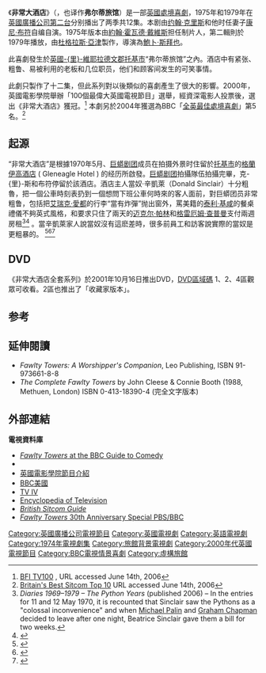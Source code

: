 {{Link style|time=2015-12-11T03:12:33+00:00}}
{{infobox television |[[Lop|Lop]]
  | show_name = Fawlty Towers
| original_name = 非常大酒店
  | format = [[喜劇|喜劇]] 
  | runtime = 30 分鐘
  | creator =  [[:en:John_Cleese|約翰·克-{里}-斯]]<br />[[:en:Connie_Booth|康尼·布符]]
  | starring = [[:en:John_Cleese|約翰·克-{里}-斯]]<br />[[:en:Prunella_Scales|普魯妮拉·斯基敖斯]]<br />[[:en:Andrew_Sachs|安德魯·薩克斯]]<br />[[:en:Connie_Booth|康尼·布符]]
  | country = {{UK}}
  | network = [[英國廣播公司第二台|BBC二台]]
  | first_aired =1975年9月19日
  | last_aired = 1979年10月25日
  | num_episodes = 12集}}
《'''非常大酒店'''》（{{lang-en|Fawlty Towers}}，也译作'''弗尔蒂旅馆'''）是一部[[英國|英國]][[處境喜劇|處境喜劇]]，1975年和1979年在[[英國廣播公司|英國廣播公司]][[英國廣播公司第二台|第二台]]分别播出了两季共12集。本剧由[[约翰·克里斯|约翰·克里斯]]和他时任妻子[[:en:Connie_Booth|康尼·布符]]自编自演。1975年版本由[[:en:John_Howard_Davies|約翰·霍瓦德·戴維斯]]担任制片人，第二輯則於1979年播放，由[[杜格拉斯·亞津|杜格拉斯·亞津]]製作，導演為[[鮑卜·斯拜也|鮑卜·斯拜也]]。

此喜劇發生於[[:EN:English_Riviera|英國-{里}-維耶拉]][[德文郡|德文郡]][[托基市|托基市]]“弗尔蒂旅馆”之內。酒店中有紧张、粗鲁、易被利用的老板和几位职员，他们和顾客间发生的可笑事情。

此劇只製作了十二集，但此系列對以後類似的喜劇產生了很大的影響。2000年，英國電影學院舉辦「100個最偉大英國電視節目」選舉，經資深電影人投票後，選出《非常大酒店》獲冠。<ref>[http://www.bfi.org.uk/features/tv/100/index.html BFI TV100] {{webarchive|url=https://web.archive.org/web/20090524092249/http://www.bfi.org.uk/features/tv/100/index.html |date=2009-05-24 }}, URL accessed June 14th, 2006</ref> 本劇另於2004年獲選為BBC「[[:en:Britain's_Best_Sitcom|全英最佳處境喜劇]]」第5名。<ref>[http://www.bbc.co.uk/sitcom/winner.shtml Britain's Best Sitcom Top 10] {{Wayback|url=http://www.bbc.co.uk/sitcom/winner.shtml |date=20130430222338 }} URL accessed June 14th, 2006</ref>

== 起源 ==

“非常大酒店”是根據1970年5月、[[蒙提·派森|巨蟒剧团]]成员在拍摄外景时住留於[[托基市|托基市]]的[[格蘭伊高酒店|格蘭伊高酒店]] ( Gleneagle Hotel ) 的经历所啟發。[[蒙提·派森|巨蟒剧团]]拍攝隊伍拍攝完畢，克-{里}-斯和布符停留於該酒店。酒店主人當奴·辛凱萊（Donald Sinclair）十分粗魯，把一個公車時刻表扔到一個想問下班公車何時來的客人面前，對巨蟒团员非常粗鲁，包括把[[艾瑞克·愛都|艾瑞克·愛都]]的行李“當有炸彈”抛出窗外，罵美籍的[[泰利·基咸|泰利·基咸]]的餐桌禮儀不夠英式風格，和要求只住了兩天的[[迈克尔·帕林|迈克尔·帕林]]和[[格雷厄姆·查普曼|格雷厄姆·查普曼]]支付兩週房租<ref>''Diaries 1969–1979 – The Python Years'' (published 2006) – In the entries for 11 and 12 May 1970, it is recounted that Sinclair saw the Pythons as a "colossal inconvenience" and when [[Michael_Palin|Michael Palin]] and [[Graham_Chapman|Graham Chapman]] decided to leave after one night, Beatrice Sinclair gave them a bill for two weeks.</ref><ref>{{cite web|author=November 18, 2014 |url=http://livetalksla.org/uncategorized/november-18-john-cleese-in-conversation-with-eric-idle/ |title=John Cleese in conversation with Eric Idle | Live Talks Los Angeles |publisher=Livetalksla.org |date=18 November 2014 |accessdate=3 March 2016}}</ref> 。當辛凱萊家人說當奴沒有這麽差時，很多前員工和訪客說實際的當奴是更粗暴的。
<ref>{{cite news | url = http://www.telegraph.co.uk/news/uknews/1394580/Fawlty-hotelier-was-bonkers-says-waitress.html | title = Fawlty hotelier was bonkers, says waitress | author = Richard Saville | work = [[The_Daily_Telegraph|The Daily Telegraph]] | date = 17 May 2002 | accessdate = 28 August 2008 }}</ref><ref>{{cite news | url = http://www.telegraph.co.uk/travel/hubs/heavenandhell/2228722/Paula-Wilcox%27s-heaven-and-hell.html | title = Paula Wilcox's heaven and hell | author = Yvonne Swann | work = [[The_Daily_Telegraph|The Daily Telegraph]] | date = 1 July 2008 | accessdate = 1 July 2008 }}</ref><ref name=Brewers>{{cite book |last=Donaldson |first=William |date=2002 |title=Brewer's Rogues Villains and Eccentrics |url=https://archive.org/details/brewersroguesvil0000dona|location= |publisher=Cassell |page=[https://archive.org/details/brewersroguesvil0000dona/page/574 574] |isbn=0-304-35728-6 |access-date= }}</ref>

== DVD ==
《非常大酒店全套系列》於2001年10月16日推出DVD，[[DVD區域碼|DVD區域碼]] 1、2、4區觀眾可收看。2區也推出了「收藏家版本」。

== 参考 ==
{{Reflist}}

== 延伸閱讀 ==
* ''Fawlty Towers: A Worshipper's Companion'', Leo Publishing, ISBN 91-973661-8-8
* ''The Complete Fawlty Towers'' by John Cleese & Connie Booth (1988, Methuen, London) ISBN 0-413-18390-4  (完全文字版本)

== 外部連結 ==
{{wikiquote}}
'''電視資料庫'''
* [http://www.bbc.co.uk/comedy/guide/articles/f/fawltytowers_7772600.shtml ''Fawlty Towers'' at the BBC Guide to Comedy]
* {{imdb title|id=0072500|title=Fawlty Towers}}
* [http://www.screenonline.org.uk/tv/id/459034/index.html 英國電影學院節目介紹]
* [https://web.archive.org/web/20061020232721/http://www.bbcamerica.com/genre/comedy_games/fawlty_towers/fawlty_towers.jsp BBC美國]
* [http://tviv.org/wiki/Fawlty_Towers TV IV]
* [https://web.archive.org/web/20060629072455/http://www.museum.tv/archives/etv/F/htmlF/fawltytowers/fawltytowers.htm Encyclopedia of Television]
* [http://www.sitcom.co.uk/fawlty_towers/ ''British Sitcom Guide'']
* [https://web.archive.org/web/20150801165006/http://fawltytowersrevisited.com/ ''Fawlty Towers'' 30th Anniversary Special PBS/BBC]

{{DEFAULTSORT:Fawlty Towers}}
[[Category:英國廣播公司電視節目|Category:英國廣播公司電視節目]]
[[Category:英國電視劇|Category:英國電視劇]]
[[Category:英語電視劇|Category:英語電視劇]]
[[Category:1974年電視劇集|Category:1974年電視劇集]]
[[Category:旅館背景電視劇|Category:旅館背景電視劇]]
[[Category:2000年代英國電視節目|Category:2000年代英國電視節目]]
[[Category:BBC電視情景喜劇|Category:BBC電視情景喜劇]]
[[Category:虛構旅館|Category:虛構旅館]]
